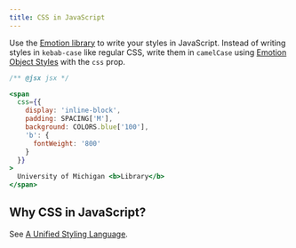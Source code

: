 ```yaml
---
title: CSS in JavaScript
---
```


Use the [Emotion library](https://emotion.sh/) to write your styles in JavaScript. Instead of writing styles in `kebab-case` like regular CSS, write them in `camelCase` using [Emotion Object Styles](https://emotion.sh/docs/object-styles) with the `css` prop.


```jsx live
/** @jsx jsx */

<span
  css={{
    display: 'inline-block',
    padding: SPACING['M'],
    background: COLORS.blue['100'],
    'b': {
      fontWeight: '800'
    }
  }}
>
  University of Michigan <b>Library</b>
</span>
```

## Why CSS in JavaScript?

See [A Unified Styling Language](https://medium.com/seek-blog/a-unified-styling-language-d0c208de2660).